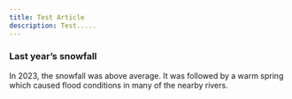 ```yaml
---
title: Test Article
description: Test.....
---
```


### Last year’s snowfall

In 2023, the snowfall was above average.
It was followed by a warm spring which caused
flood conditions in many of the nearby rivers.
